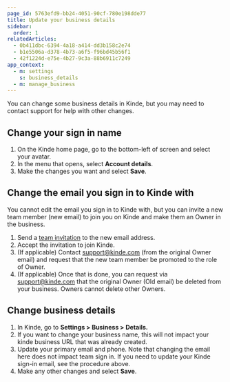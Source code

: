 ```yaml
---
page_id: 5763efd9-bb24-4051-90cf-780e198dde77
title: Update your business details
sidebar:
  order: 1
relatedArticles:
  - 0b411dbc-6394-4a18-a414-dd3b158c2e74
  - b1e5506a-d378-4b73-a6f5-f96bd45b56f1
  - 42f1224d-e75e-4b27-9c3a-88b6911c7249
app_context:
  - m: settings
    s: business_details
  - m: manage_business
---
```


You can change some business details in Kinde, but you may need to contact support for help with other changes.

## Change your sign in name

1. On the Kinde home page, go to the bottom-left of screen and select your avatar.
2. In the menu that opens, select **Account details**.
3. Make the changes you want and select **Save**.

## Change the email you sign in to Kinde with

You cannot edit the email you sign in to Kinde with, but you can invite a new team member (new email) to join you on Kinde and make them an Owner in the business. 

1. Send a [team invitation](/get-started/team-and-account/add-team-members/) to the new email address.
2. Accept the invitation to join Kinde.
3. (If applicable) Contact support@kinde.com (from the original Owner email) and request that the new team member be promoted to the role of Owner.
4. (If applicable) Once that is done, you can request via support@kinde.com that the original Owner (Old email) be deleted from your business. Owners cannot delete other Owners.

## Change business details

1. In Kinde, go to **Settings > Business > Details.**
2. If you want to change your business name, this will not impact your kinde business URL that was already created.
3. Update your primary email and phone. Note that changing the email here does not impact team sign in. If you need to update your Kinde sign-in email, see the procedure above.
4. Make any other changes and select **Save**.
